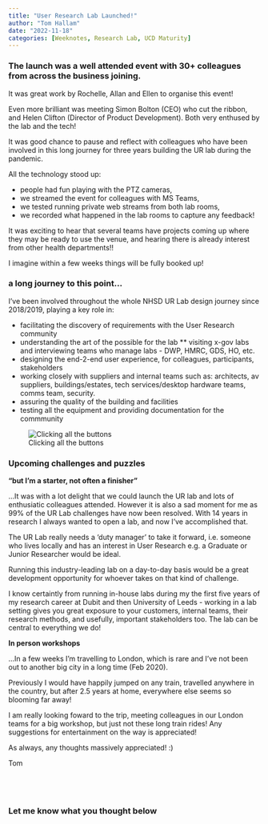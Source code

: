 ```yaml
---
title: "User Research Lab Launched!"
author: "Tom Hallam"
date: "2022-11-18"
categories: [Weeknotes, Research Lab, UCD Maturity]
---
```


### The launch was a well attended event with 30+ colleagues from across the business joining. 

It was great work by Rochelle, Allan and Ellen to organise this event!

Even more brilliant was meeting Simon Bolton (CEO) who cut the ribbon, and Helen Clifton (Director of Product Development). Both very enthused by the lab and the tech!

It was good chance to pause and reflect with colleagues who have been involved in this long journey for three years building the UR lab during the pandemic.

All the technology stood up:

* people had fun playing with the PTZ cameras,
* we streamed the event for colleagues with MS Teams, 
* we tested running private web streams from both lab rooms,
* we recorded what happened in the lab rooms to capture any feedback! 

It was exciting to hear that several teams have projects coming up where they may be ready to use the venue, and hearing there is already interest from other health departments!! 

I imagine within a few weeks things will be fully booked up!



### a long journey to this point...

I've been involved throughout the whole NHSD UR Lab design journey since 2018/2019, playing a key role in:

* facilitating the discovery of requirements with the User Research community
* understanding the art of the possible for the lab
** visiting x-gov labs and interviewing teams who manage labs - DWP, HMRC, GDS, HO, etc.
* designing the end-2-end user experience, for colleagues, participants, stakeholders
* working closely with suppliers and internal teams such as:
     architects, av suppliers, buildings/estates, tech services/desktop hardware teams, comms team, security.
* assuring the quality of the building and facilities 
* testing all the equipment and providing documentation for the commmunity

![Clicking all the buttons](labopening.png)



### Upcoming challenges and puzzles


**"but I'm a starter, not often a finisher"**

...It was with a lot delight that we could launch the UR lab and lots of enthusiatic colleagues attended. However it is also a sad moment for me as 99% of the UR Lab challenges have now been resolved. With 14 years in research I always wanted to open a lab, and now I've accomplished that.

The UR Lab really needs a 'duty manager' to take it forward, i.e. someone who lives locally and has an interest in User Research e.g. a Graduate or Junior Researcher would be ideal. 

Running this industry-leading lab on a day-to-day basis would be a great development opportunity for whoever takes on that kind of challenge. 

I know certaintly from running in-house labs during my the first five years of my research career at Dubit and then University of Leeds - working in a lab setting gives you great exposure to your customers, internal teams, their research methods, and usefully, important stakeholders too. The lab can be central to everything we do! 


**In person workshops**

...In a few weeks I'm travelling to London, which is rare and I've not been out to another big city in a long time (Feb 2020). 

Previously I would have happily jumped on any train, travelled anywhere in the country, but after 2.5 years at home, everywhere else seems so blooming far away! 

I am really looking foward to the trip, meeting colleagues in our London teams for a big workshop, but just not these long train rides! Any suggestions for entertainment on the way is appreciated!

As always, any thoughts massively appreciated! :)

Tom


<br>
---

### Let me know what you thought below

<script src="https://giscus.app/client.js"
        data-repo="thomashallam/thomashallam.github.io"
        data-repo-id="R_kgDOIW_M2g"
        data-category="General"
        data-category-id="DIC_kwDOIW_M2s4CSpZr"
        data-mapping="url"
        data-strict="0"
        data-reactions-enabled="1"
        data-emit-metadata="0"
        data-input-position="top"
        data-theme="dark_protanopia"
        data-lang="en"
        data-loading="lazy"
        crossorigin="anonymous"
        async>
</script>
